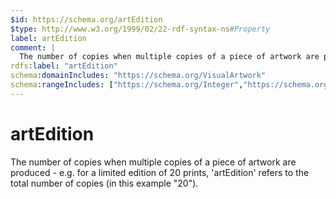 ```yaml
---
$id: https://schema.org/artEdition
$type: http://www.w3.org/1999/02/22-rdf-syntax-ns#Property
label: artEdition
comment: |
  The number of copies when multiple copies of a piece of artwork are produced - e.g. for a limited edition of 20 prints, 'artEdition' refers to the total number of copies (in this example "20").
rdfs:label: "artEdition"
schema:domainIncludes: "https://schema.org/VisualArtwork"
schema:rangeIncludes: ["https://schema.org/Integer","https://schema.org/Text"]
---
```


# artEdition

The number of copies when multiple copies of a piece of artwork are produced - e.g. for a limited edition of 20 prints, 'artEdition' refers to the total number of copies (in this example "20").

